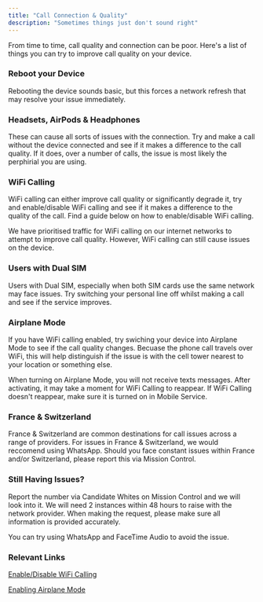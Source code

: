 ```yaml
---
title: "Call Connection & Quality"
description: "Sometimes things just don't sound right"
---
```


From time to time, call quality and connection can be poor. Here's a list of things you can try to improve call quality on your device.

### Reboot your Device

Rebooting the device sounds basic, but this forces a network refresh that may resolve your issue immediately.

### Headsets, AirPods & Headphones

These can cause all sorts of issues with the connection. Try and make a call without the device connected and see if it makes a difference to the call quality. If it does, over a number of calls, the issue is most likely the perphirial you are using.

### WiFi Calling

WiFi calling can either improve call quality or significantly degrade it, try and enable/disable WiFi calling and see if it makes a difference to the quality of the call. Find a guide below on how to enable/disable WiFi calling.

<Info>
  We have prioritised traffic for WiFi calling on our internet networks to attempt to improve call quality. However, WiFi calling can still cause issues on the device.
</Info>

### Users with Dual SIM

Users with Dual SIM, especially when both SIM cards use the same network may face issues. Try switching your personal line off whilst making a call and see if the service improves.

### Airplane Mode

If you have WiFi calling enabled, try swiching your device into Airplane Mode to see if the call quality changes. Becuase the phone call travels over WiFi, this will help distinguish if the issue is with the cell tower nearest to your location or something else.

<Warning>
  When turning on Airplane Mode, you will not receive texts messages. After activating, it may take a moment for WiFi Calling to reappear. If WiFi Calling doesn't reappear, make sure it is turned on in Mobile Service.
</Warning>

### France & Switzerland

France & Switzerland are common destinations for call issues across a range of providers. For issues in France & Switzerland, we would reccomend using WhatsApp. Should you face constant issues within France and/or Switzerland, please report this via Mission Control.

### Still Having Issues?

Report the number via Candidate Whites on Mission Control and we will look into it. We will need 2 instances within 48 hours to raise with the network provider. When making the request, please make sure all information is provided accurately.

You can try using WhatsApp and FaceTime Audio to avoid the issue.

### Relevant Links

[Enable/Disable WiFi Calling](https://support.apple.com/en-gb/108066)

[Enabling Airplane Mode](https://support.apple.com/en-gb/108785)
